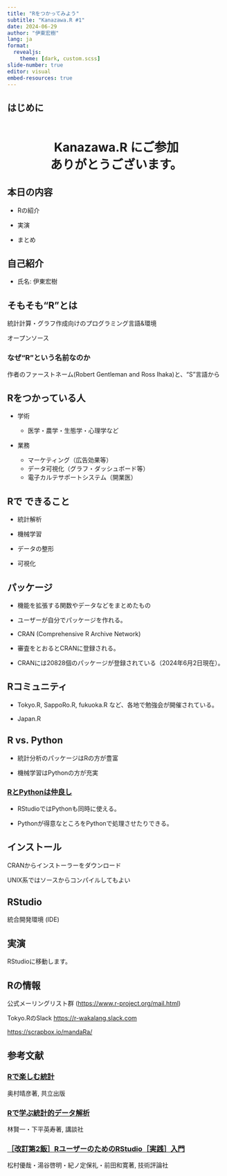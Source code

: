```yaml
---
title: "Rをつかってみよう"
subtitle: "Kanazawa.R #1"
date: 2024-06-29
author: "伊東宏樹"
lang: ja
format:
  revealjs:
    theme: [dark, custom.scss]
slide-number: true
editor: visual
embed-resources: true
---
```


## はじめに

::: {style="margin-top: 2em; text-align: center; font-size: 200%; font-weight: bold;"}
Kanazawa.R にご参加<br /> ありがとうございます。
:::

## 本日の内容

-   Rの紹介

-   実演

-   まとめ

## 自己紹介

-   氏名: 伊東宏樹

## そもそも“R”とは

統計計算・グラフ作成向けのプログラミング言語&環境

オープンソース

### なぜ“R”という名前なのか

作者のファーストネーム(Robert Gentleman and Ross Ihaka)と、“S”言語から

## Rをつかっている人

-   学術

    -   医学・農学・生態学・心理学など

-   業務

    -   マーケティング（広告効果等）
    -   データ可視化（グラフ・ダッシュボード等）
    -   電子カルテサポートシステム（開業医）

## Rで できること

-   統計解析

-   機械学習

-   データの整形

-   可視化

## パッケージ

-   機能を拡張する関数やデータなどをまとめたもの

-   ユーザーが自分でパッケージを作れる。

-   CRAN (Comprehensive R Archive Network)

-   審査をとおるとCRANに登録される。

-   CRANには20828個のパッケージが登録されている（2024年6月2日現在）。

## Rコミュニティ

-   Tokyo.R, SappoRo.R, fukuoka.R など、各地で勉強会が開催されている。

-   Japan.R

## R vs. Python

-   統計分析のパッケージはRの方が豊富

-   機械学習はPythonの方が充実

### [RとPythonは仲良し](https://github.com/izunyan/practice-py-r/blob/main/pdf/tokyor100_20220723_yawarakakujira_公開版.pdf)

-   RStudioではPythonも同時に使える。

-   Pythonが得意なところをPythonで処理させたりできる。

## インストール

CRANからインストーラーをダウンロード

UNIX系ではソースからコンパイルしてもよい

## RStudio

統合開発環境 (IDE)

## 実演

RStudioに移動します。

## Rの情報

公式メーリングリスト群 (<https://www.r-project.org/mail.html>)

Tokyo.RのSlack <https://r-wakalang.slack.com>

<https://scrapbox.io/mandaRa/>

## 参考文献

### [Rで楽しむ統計](https://www.kyoritsu-pub.co.jp/book/b10003780.html)

奥村晴彦著, 共立出版

### [Rで学ぶ統計的データ解析](https://www.kspub.co.jp/book/detail/5186190.html)

林賢一・下平英寿著, 講談社

### [［改訂第2飯］RユーザーのためのRStudio［実践］入門](https://gihyo.jp/book/2021/978-4-297-12170-9)

松村優哉・湯谷啓明・紀ノ定保礼・前田和寛著, 技術評論社
